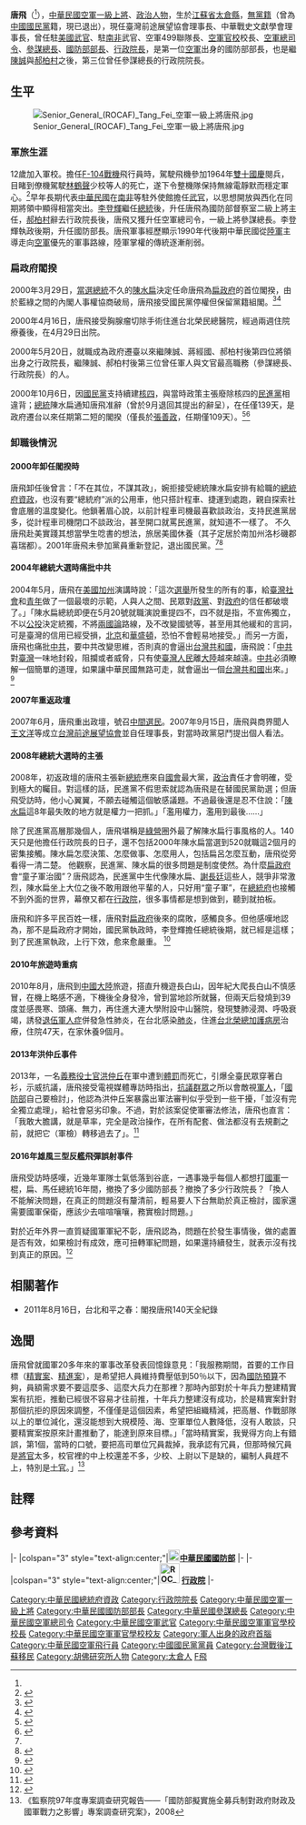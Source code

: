 {{Otheruses|唐飛 (藝人)|subject=中華民國政治人物|other=臺灣同名變性藝人}}
{{Infobox_officeholder
| name = 唐飛
| image= 唐飛院長.jpg
| imagesize = 300px
| caption=
| order = {{ROC}}[[中華民國政府首腦列表|第16任]][[行政院院長|行政院院長]] 
| term_start = 2000年5月20日
| term_end = 2000年10月6日
| president =[[陳水扁|陳水扁]]
| vicepremierroc = [[游錫堃|游錫堃]]<br>[[張俊雄|張俊雄]]
| predecessor = [[蕭萬長|蕭萬長]]
| successor = 張俊雄
| order2 = {{ROC}}第21任[[中華民國國防部部長|國防部部長]] 
| term_start2 = 1999年2月1日
| term_end2 = 2000年5月20日 
| president2 = [[李登輝|李登輝]]
| premierroc2 = 蕭萬長
| predecessor2 = [[蔣仲苓|蔣仲苓]]
| successor2 = [[伍世文|伍世文]]
| order3 = {{flagicon image|ROC General Chief of Staff of the Ministry of National Defense Flag.svg}} 第16任[[國防部參謀本部|參謀總長]]
| president3    = 李登輝
| term_start3 = 1998年3月5日
| term_end3 = 1999年1月31日
| predecessor3 = [[羅本立|羅本立]]
| successor3 = [[湯曜明|湯曜明]]
| order4 = {{flagicon image|ROC Commanding General of Air Force Flag.svg}} 第12任[[中華民國空軍司令|空軍總司令]]
| term_start4 = 1992年10月1日
| term_end4 = 1995年6月26日
| predecessor4 = [[林文禮|林文禮]]
| successor4 = [[黃顯榮_(中華民國空軍)|黃顯榮]]
| birth_date = {{birth date and age|1932|3|15}}<ref name="ey.gov.tw">{{Cite web |url=http://www.ey.gov.tw/Member_Info.aspx?n=6CAFA8D4F7D63697&s=69CA9940FDCD788E |title=認識行政院 > 歷任官員 > 歷任院長 唐　飛 行政院 院長 |accessdate=2012-09-15 |work= |publisher=行政院 |date= |archive-date=2017-09-09 |archive-url=https://web.archive.org/web/20170909064035/http://www.ey.gov.tw/Member_Info.aspx?n=6CAFA8D4F7D63697&s=69CA9940FDCD788E |dead-url=no }}</ref>
| birth_place ={{ROC-1928|江蘇省}}[[太倉縣|太倉縣]]
| native place = 
| spouse = 张明燦
| party = {{Nonp}}<br>（2001年－） 
| otherparty =  {{Kmt}}<br>（1952年－2001年）
| profession = [[軍人|軍人]]
| nationality = {{ROC}}
| religion =
| signature = 
| footnotes = 
| allegiance =  {{ROC}}
| branch = {{ROCAF}}
| rank = [[File:ROCAF_Senior_General's_Flag.svg|空軍一級上將旗]] [[大將#中華民國|一級上將]]
| serviceyears = 1952年－1999年
| battles = [[臺海戰役|臺海戰役]]<br>[[1996年台海危機|1996年台海危機]]
| awards = 
| educate =
* [[空軍軍官學校|空軍軍官學校]]32期畢業<br>{{Color|blue|(1952年)}}
* [[三軍大學|三軍大學]]空軍學院正期60年班<br>{{Color|blue|(1971年)}}
* 三軍大學戰爭學院正期68年班<br>{{Color|blue|(1979年)}}
| past = 
* [[中華民國國防部|國防部]]空軍分隊長<br>{{Color|blue|（1961年－1965年）}}
* 空軍中隊長<br>{{Color|blue|（1968年－1990年）}}
* 空軍組長<br>{{Color|blue|（1975年－1976年）}}
* 空軍武官<br>{{Color|blue|（1979年－1982年）}}
* 空軍大隊長<br>{{Color|blue|（1983年－1984年）}}
* 空軍聯隊長<br>{{Color|blue|（1983年－1984年）}}<ref name="ey.gov.tw"/>
* 空軍總司令部署長<br>{{Color|blue|（1984年－1985年）}}
* 空軍軍官學校校長<br>{{Color|blue|（1985年－1986年）}}
* 空軍總司令部政治作戰部主任<br>{{Color|blue|（1986年－1989年）}}<ref name="ey.gov.tw"/>
* 空軍作戰司令部司令<br>{{Color|blue|（1989年）}}<ref name="ey.gov.tw"/>
* 空軍總司令部副總司令<br>{{Color|blue|（1989年－1991年）}}
* 國防部聯合作戰訓練部主任<br>{{Color|blue|（1991年7月1日－1992年10月1日）}}{{efn|最早為「國防部聯合作戰委員會」，次變革為「國防部聯合作戰訓練部」（簡稱聯訓部），後更名「國防部聯合作戰訓練暨督察部」（簡稱聯督部），今[[國防部總督察長室|國防部總督察長室]]。}}
* 空軍總司令部總司令<br>{{Color|blue|（1992年10月1日－1995年6月26日）}}
* 國防部副參謀總長<br>{{Color|blue|（1995年6月26日－1998年3月5日）}}
* 國防部副參謀總長兼執行官<br>{{Color|blue|（1995年6月26日－1998年3月5日）}}
* 國防部參謀總長<br>{{Color|blue|（1998年3月5日－1999年1月31日）}}
* 國防部部長<br>{{Color|blue|（1999年2月1日－2000年5月20日）}}
* [[行政院院長|行政院院長]]<br>{{Color|blue|（2000年5月20日－2000年10月6日）}}
* [[中華民國總統府資政|總統府資政]]<br>{{Color|blue|（2000年10月6日－2005年5月20日）}}
* 社團法人台灣前途展望協會創會理事長<br>{{Color|blue|（2007年9月15日－）}}
* 社團法人中華戰史文獻學會理事長
}}

'''唐飛'''（{{bd|1932年|3月15日|catIdx=T唐}}<ref name="ey.gov.tw"/>），[[中華民國空軍|中華民國空軍]][[一級上將|一級上將]]、[[政治人物|政治人物]]，生於[[江蘇省|江蘇省]][[太倉縣|太倉縣]]，[[無黨籍|無黨籍]]（曾為[[中國國民黨|中國國民黨]]籍，現已退出），現任臺灣前途展望協會理事長、中華戰史文獻學會理事長，曾任駐[[美國|美國]][[駐外武官|武官]]、駐[[南非|南非]]武官、空軍499聯隊長、[[空軍官校|空軍官校]]校長、[[中華民國空軍司令|空軍總司令]]、[[中華民國參謀總長|參謀總長]]、[[中華民國國防部部長|國防部部長]]、[[行政院長|行政院長]]，是第一位[[空軍|空軍]]出身的國防部部長，也是繼[[陳誠|陳誠]]與[[郝柏村|郝柏村]]之後，第三位曾任參謀總長的行政院院長。

==生平==
[[File:Senior_General_(ROCAF)_Tang_Fei_空軍一級上將唐飛.jpg|thumb]]
===軍旅生涯===
12歲加入軍校。擔任[[F-104戰機|F-104戰機]]飛行員時，駕駛飛機參加1964年[[雙十國慶|雙十國慶]]閱兵，目睹到僚機駕駛[[林鶴聲|林鶴聲]]少校等人的死亡，遂下令整機隊保持無線電靜默而穩定軍心。<ref>{{cite book |author=王立楨|chapter=〈國慶閱兵撞機事件〉|title=《唐飛，從飛行員到上將之路》|date=2016-01-28|publisher=四塊玉文創|location=臺灣|language=zh-tw|isbn=9789865661618}}</ref>早年長期代表[[中華民國|中華民國]]在[[南非|南非]]等駐外使館擔任[[駐外武官|武官]]，以思想開放與西化在同期將領中顯得相當突出。[[李登輝|李登輝]]繼任[[中華民國總統|總統]]後，升任唐飛為國防部督察室二級上將主任，[[郝柏村|郝柏村]]辭去行政院長後，唐飛又獲升任空軍總司令，一級上將參謀總長。李登輝執政後期，升任國防部長。唐飛軍事經歷顯示1990年代後期中華民國從[[陸軍|陸軍]]主導走向[[空軍|空軍]]優先的軍事路線，陸軍掌權的傳統逐漸削弱。

===扁政府閣揆===
2000年3月29日，[[2000年中華民國總統選舉|當選總統]]不久的[[陳水扁|陳水扁]]決定任命唐飛為[[扁政府|扁政府]]的首位閣揆，由於藍綠之間的內閣人事權協商破局，唐飛接受國民黨停權但保留黨籍組閣。<ref>{{Cite web |url=http://www.msn.com/zh-tw/news/other/%E6%96%B0%E5%85%A7%E9%96%A3%E5%90%91%E5%9C%8B%E9%BB%A8%E5%80%9F%E5%B0%87-%E9%9C%80%E9%BB%A8%E5%B0%8D%E9%BB%A8%E5%8D%94%E5%95%86%EF%BC%9F/ar-BBqXroD |title=新內閣向國黨借將 需黨對黨協商？ |accessdate=2016-04-20 |archive-date=2016-05-05 |archive-url=https://web.archive.org/web/20160505145748/http://www.msn.com/zh-tw/news/other/%E6%96%B0%E5%85%A7%E9%96%A3%E5%90%91%E5%9C%8B%E9%BB%A8%E5%80%9F%E5%B0%87-%E9%9C%80%E9%BB%A8%E5%B0%8D%E9%BB%A8%E5%8D%94%E5%95%86%EF%BC%9F/ar-BBqXroD |dead-url=no }}</ref><ref>{{Cite web |url=http://forums.chinatimes.com/report/nuclear4/htm/89040101.asp |title=唐飛:我們翻來覆去非國家之福 |accessdate=2016-04-20 |archive-date=2019-02-27 |archive-url=https://web.archive.org/web/20190227060128/http://forums.chinatimes.com/report/nuclear4/htm/89040101.asp |dead-url=no }}</ref>

2000年4月16日，唐飛接受胸腺瘤切除手術住進台北榮民總醫院，經過兩週住院療養後，在4月29日出院。

2000年5月20日，就職成為政府遷臺以來繼陳誠、蔣經國、郝柏村後第四位將領出身之行政院長，繼陳誠、郝柏村後第三位曾任軍人與文官最高職務（參謀總長、行政院長）的人。

2000年10月6日，因[[國民黨|國民黨]]支持續建[[核四|核四]]，與當時政策主張廢除核四的[[民進黨|民進黨]]相違背；[[中華民國總統|總統]]陳水扁通知唐飛准辭（曾於9月退回其提出的辭呈），在任僅139天，是政府遷台以來任期第二短的閣揆（僅長於[[張善政|張善政]]，任期僅109天）。<ref name="憲政">{{Cite web |url=http://forums.chinatimes.com/report/520/news/90050801.htm |title=唐飛：閣揆任內與扁有距離 憲政體制使然 |accessdate=2016-01-29 |archive-date=2017-10-28 |archive-url=https://web.archive.org/web/20171028200931/http://forums.chinatimes.com/report/520/news/90050801.htm |dead-url=no }}</ref><ref>{{Cite web |url=http://news.ltn.com.tw/news/focus/paper/955187 |title=看守閣揆張善政︰接力最後一棒 衝刺到最後 |accessdate=2016-03-15 |archive-date=2016-03-10 |archive-url=https://web.archive.org/web/20160310104815/http://news.ltn.com.tw/news/focus/paper/955187 |dead-url=no }}</ref>

===卸職後情況===
====2000年卸任閣揆時====
唐飛卸任後曾言：「不在其位，不謀其政」，婉拒接受總統陳水扁安排有給職的[[總統府資政|總統府資政]]，也沒有要“總統府”派的公用車，他只搭計程車、捷運到處跑，親自探索社會底層的溫度變化。他鎖著眉心說，以前計程車司機最喜歡談政治，支持民進黨居多，從計程車司機閉口不談政治，甚至開口就罵民進黨，就知道不一樣了。 不久唐飛赴美實踐其想當學生唸書的想法，旅居美國休養（其子定居於南加州洛杉磯郡喜瑞都）。2001年唐飛未參加黨員重新登記，退出國民黨。<ref name="憲政"/><ref>{{Cite web |url=http://www.people.com.cn/GB/paper68/2608/384694.html |title=唐飞退出国民党 |accessdate=2016-01-29 |archive-date=2017-01-11 |archive-url=https://web.archive.org/web/20170111201310/http://www.people.com.cn/GB/paper68/2608/384694.html |dead-url=no }}</ref>

====2004年總統大選時痛批中共====
2004年5月，唐飛在[[美國|美國]][[加州|加州]]演講時說：「這次[[2004年中華民國總統選舉|選舉]]所發生的所有的事，給[[臺灣|臺灣]][[社會|社會]]和[[青年|青年]]做了一個最壞的示範，人與人之間、民眾對[[政黨|政黨]]、對[[中華民國政府|政府]]的信任都破壞了。」「陳水扁總統即便在5月20號就職演說重提四不，四不就是指，不宣佈獨立，不以[[公投|公投]]決定統獨，不將[[兩國論|兩國論]]路線，及不改變國號等，甚至用其他緩和的言詞，可是臺灣的信用已經受損，[[北京|北京]]和[[華盛頓|華盛頓]]，恐怕不會輕易地接受。」而另一方面，唐飛也痛批[[中共|中共]]，要中共改變思維，否則真的會逼出[[台灣共和國|台灣共和國]]，唐飛說：「[[中共|中共]]對[[臺灣|臺灣]]一味地封殺，阻攔或者威脅，只有使[[臺灣人|臺灣人民]]離[[中國大陸|大陸]]越來越遠。[[中共|中共]]必須瞭解一個簡單的道理，如果讓中華民國無路可走，就會逼出一個[[台灣共和國|台灣共和國]]出來。」<ref>{{Cite web |url=http://www2.tvbstv.com/entry/493833 |title=唐飛：台灣今年大選　做了最壞示範 |access-date=2016-02-02 |archive-url=https://web.archive.org/web/20160601070650/http://www2.tvbstv.com/entry/493833 |archive-date=2016-06-01 |dead-url=yes }}</ref>

====2007年重返政壇====
2007年6月，唐飛重出政壇，號召[[中間選民|中間選民]]。2007年9月15日，唐飛與商界聞人[[王文洋|王文洋]]等成立[[台灣前途展望協會|台灣前途展望協會]]並自任理事長，對當時政黨惡鬥提出個人看法。

====2008年總統大選時的主張====
2008年，初返政壇的唐飛主張新[[總統|總統]]應來自[[國會|國會]]最大黨，[[政治|政治]]責任才會明確，受到極大的矚目。對這樣的話，民進黨不假思索就認為唐飛是在替國民黨助選；但唐飛受訪時，他小心翼翼，不願去碰觸這個敏感議題。不過最後還是忍不住說：「[[陳水扁|陳水扁]]這8年最失敗的地方就是權力一把抓。」「濫用權力，濫用到最後……」

除了民進黨高層那幾個人，唐飛堪稱是[[綠營|綠營]]圈外最了解陳水扁行事風格的人。140天只是他擔任行政院長的日子，還不包括2000年陳水扁當選到520就職這2個月的密集接觸。陳水扁怎麼決策、怎麼做事、怎麼用人，包括扁呂怎麼互動，唐飛從旁看得一清二楚。 他觀察，民進黨、陳水扁的很多問題是制度使然。為什麼[[扁政府|扁政府]]會“童子軍治國”？唐飛認為，民進黨中生代像陳水扁、[[謝長廷|謝長廷]]這些人，競爭非常激烈，陳水扁坐上大位之後不敢用跟他平輩的人，只好用“童子軍”，在[[總統府|總統府]]也接觸不到外面的世界，幕僚又都在[[行政院|行政院]]，很多事情都是想到做到，聽到就拍板。

唐飛和許多平民百姓一樣，唐飛對[[扁政府|扁政府]]後來的腐敗，感觸良多。但他感嘆地認為，那不是扁政府才開始，國民黨執政時，李登輝擔任總統後期，就已經是這樣；到了民進黨執政，上行下效，愈來愈嚴重。 <ref>{{Cite web |url=http://hk.crntt.com/doc/1005/4/7/8/100547869.html?coluid=97&kindid=2941&docid=100547869&mdate=0118084932 |title=專訪唐飛側記－－為大局一身承擔不後悔 |accessdate=2016-07-09 |archive-date=2020-09-23 |archive-url=https://web.archive.org/web/20200923033624/http://hk.crntt.com/doc/1005/4/7/8/100547869.html?coluid=97&kindid=2941&docid=100547869&mdate=0118084932 |dead-url=no }}</ref>

====2010年旅遊時重病====
2010年8月，唐飛到[[中國大陸|中國大陸]]旅遊，搭直升機遊長白山，因年紀大爬長白山不慎感冒，在機上略感不適，下機後全身發冷，曾到當地診所就醫，但兩天后發燒到39度並感畏寒、頭痛、無力，再住進大連大學附設中山醫院，發現雙肺浸潤、呼吸衰竭，誘發[[退伍軍人症|退伍軍人症]]併發急性肺炎，在台北感染[[肺炎|肺炎]]，住進[[台北榮總|台北榮總]][[加護病房|加護病房]]治療，住院47天，在家休養9個月。

====2013年洪仲丘事件====
{{main|洪仲丘事件}}
2013年，一名[[義務役|義務役]][[士官|士官]][[洪仲丘|洪仲丘]]在軍中遭到[[體罰|體罰]]而死亡，引爆全臺民眾穿著白衫，示威抗議，唐飛接受電視媒體專訪時指出，[[白衫軍運動|抗議群眾]]之所以會敵視[[軍人|軍人]]，「[[中華民國國防部|國防部]]自己要檢討」，他認為洪仲丘案暴露出軍法審判似乎受到一些干擾，「並沒有完全獨立處理」，給社會惡劣印象。不過，對於該案促使軍審法修法，唐飛也直言：「我敢大膽講，就是草率，完全是政治操作，在所有配套、做法都沒有去規劃之前，就把它（軍檢）轉移過去了」。<ref>{{Cite web |url=http://www.chinatimes.com/realtimenews/20130806004540-260407 |title=軍審速修法 郝柏村唐飛批草率 |accessdate=2016-07-09 |archive-date=2019-06-12 |archive-url=https://web.archive.org/web/20190612163305/https://www.chinatimes.com/realtimenews/20130806004540-260407 |dead-url=no }}</ref>

====2016年雄風三型反艦飛彈誤射事件====
{{main|雄風三型反艦飛彈誤射事件}}
唐飛受訪時感嘆，近幾年軍隊士氣低落到谷底，一遇事幾乎每個人都想打[[中華民國國軍|國軍]]一棍，扁、馬任總統16年間，撤換了多少國防部長？撤換了多少行政院長？「換人不能解決問題，在真正的問題沒有釐清前，輕易要人下台無助於真正檢討，國家還需要國軍保衛，應該少去喧喧嚷嚷，務實檢討問題。」

對於近年外界一直質疑國軍軍紀不彰，唐飛認為，問題在於發生事情後，做的處置是否有效，如果檢討有成效，應可扭轉軍紀問題，如果還持續發生，就表示沒有找到真正的原因。<ref>{{Cite web |url=http://money.udn.com/money/story/5648/1807731-%E9%A3%9B%E5%BD%88%E8%AA%A4%E5%B0%84%EF%BC%8F%E8%82%87%E7%A6%8D%E5%AE%98%E5%85%B5%E9%9D%88%E5%89%8D%E4%B8%80%E8%B7%AA-%E5%B0%87%E9%A0%98%E6%84%9F%E5%98%86 |title=飛彈誤射／肇禍官兵靈前一跪 將領感嘆 |accessdate=2017-12-06 |archive-date=2017-01-11 |archive-url=https://web.archive.org/web/20170111181955/http://money.udn.com/money/story/5648/1807731-%E9%A3%9B%E5%BD%88%E8%AA%A4%E5%B0%84%EF%BC%8F%E8%82%87%E7%A6%8D%E5%AE%98%E5%85%B5%E9%9D%88%E5%89%8D%E4%B8%80%E8%B7%AA-%E5%B0%87%E9%A0%98%E6%84%9F%E5%98%86 |dead-url=no }}</ref>

==相關著作==
*2011年8月16日，台北和平之春：閣揆唐飛140天全紀錄

==逸聞==
唐飛曾就國軍20多年來的軍事改革發表回憶錄意見：「我服務期間，首要的工作目標（[[精實案|精實案]]、[[精進案|精進案]]），是希望把人員維持費壓低到50％以下，因為[[國防預算|國防預算]]不夠，員額需求要不要這麼多、這麼大兵力在那裡？那時內部對於十年兵力整建精實案有抗拒，推動已經很不容易才往前推，十年兵力整建沒有成功，於是精實案針對那個抗拒的原因來調整，不僅僅是這個因素，希望把組織精減，把高層、作戰部隊以上的單位減化，還沒能想到大規模陸、海、空軍單位人數降低，沒有人敢談，只要精實案按原來計畫推動了，能達到原來目標。」「當時精實案，我覺得方向上有錯誤，第1個，當時的口號，要把高司單位冗員裁掉，我承認有冗員，但那時候冗員是[[將軍|將官]]太多，校官裡的中上校還差不多，少校、上尉以下是缺的，編制人員趕不上，特別是[[士官|士官]]。」<ref>《監察院97年度專案調查研究報告——「國防部擬實施全募兵制對政府財政及國軍戰力之影響」專案調查研究案》，2008</ref>

==註釋==
{{notelist|iger=}}
==參考資料==
<references/>

{{start box}}
{{s-mil}}
|-
|colspan="3" style="text-align:center;"|'''[[File:ROC_Ministry_of_National_Defense_Seal.svg|20px]][[中華民國|中華民國]][[中華民國國防部|國防部]]'''
|-
{{s-before|[[林文禮|林文禮]]}}
{{s-title|[[中華民國空軍總司令|空軍總司令]]<br><small>第十二任<br>1992年10月1日－1995年6月26日}}
{{s-after|[[黃顯榮|黃顯榮]]}}
{{s-before|[[羅本立|羅本立]]}}
{{s-title|[[中華民國參謀總長|參謀總長]]<br><small>第十六任<br>1998年3月5日－1999年2月1日}}
{{s-after|[[湯曜明|湯曜明]]}}
{{s-gov|roc}}
|-
|colspan="3" style="text-align:center;"|'''[[File:ROC_Executive_Yuan_Logo.svg|35px]] [[行政院|行政院]]'''
|-
{{s-before|[[蔣仲苓|蔣仲苓]]}}
{{s-title|[[中華民國國防部|國防部部長]]<br><small>第二十任<br>1999年2月1日－2000年5月20日}}
{{s-after|[[伍世文|伍世文]]}}
{{s-before|[[蕭萬長|蕭萬長]]}}
{{s-title|[[行政院院長|行政院院長]]<br><small>第十六任<br>2000年5月20日－2000年10月6日}}
{{s-after|[[張俊雄|張俊雄]]}}
{{end box}}

{{中華民國行政院院長}}
{{中華民國國防部部長}}
{{中華民國總統府資政}}
{{國家統一委員會成員}}
{{中華民國一級上將}}
{{中華民國參謀總長}}
{{中華民國空軍司令}}
{{DEFAULTSORT:Tang唐}}
[[Category:中華民國總統府資政|Category:中華民國總統府資政]]
[[Category:行政院院長|Category:行政院院長]]
[[Category:中華民國空軍一級上將|Category:中華民國空軍一級上將]]
[[Category:中華民國國防部部長|Category:中華民國國防部部長]]
[[Category:中華民國參謀總長|Category:中華民國參謀總長]]
[[Category:中華民國空軍總司令|Category:中華民國空軍總司令]]
[[Category:中華民國空軍武官|Category:中華民國空軍武官]]
[[Category:中華民國空軍軍官學校校長|Category:中華民國空軍軍官學校校長]]
[[Category:中華民國空軍軍官學校校友|Category:中華民國空軍軍官學校校友]]
[[Category:軍人出身的政府首腦|Category:軍人出身的政府首腦]]
[[Category:中華民國空軍飛行員|Category:中華民國空軍飛行員]]
[[Category:中國國民黨黨員|Category:中國國民黨黨員]] 
[[Category:台灣戰後江蘇移民|Category:台灣戰後江蘇移民]]
[[Category:胡佛研究所人物|Category:胡佛研究所人物]]
[[Category:太倉人|Category:太倉人]]
[[Category:唐姓|F飛]]